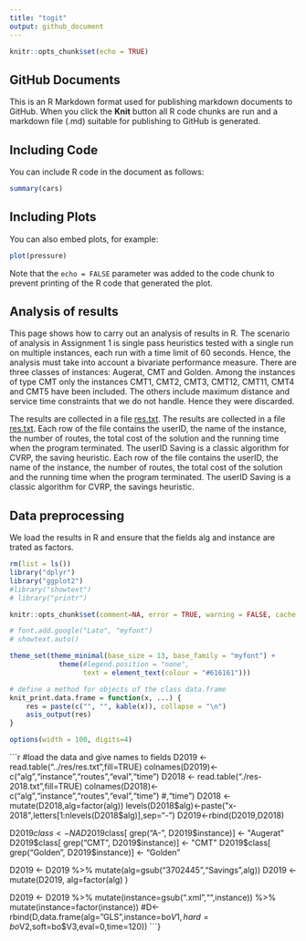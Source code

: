 ```yaml
---
title: "togit"
output: github_document
---
```


```r
knitr::opts_chunk$set(echo = TRUE)
```

## GitHub Documents

This is an R Markdown format used for publishing markdown documents to GitHub. When you click the **Knit** button all R code chunks are run and a markdown file (.md) suitable for publishing to GitHub is generated.

## Including Code

You can include R code in the document as follows:

```r
summary(cars)
```

## Including Plots

You can also embed plots, for example:

```r
plot(pressure)
```

Note that the `echo = FALSE` parameter was added to the code chunk to prevent printing of the R code that generated the plot.


## Analysis of results 

This page shows how to carry out an analysis of results in R. The
scenario of analysis in Assignment 1 is single pass heuristics tested
with a single run on multiple instances, each run with a time limit of
60 seconds. Hence, the analysis must take into account a bivariate
performance measure. There are three classes of instances: Augerat, CMT and Golden.
Among the instances of type CMT only the instances CMT1, CMT2, CMT3, CMT12, CMT11, CMT4 and CMT5 have been included. The others include maximum distance and service time constraints that we
do not handle. Hence they were discarded.

The results are collected in a file <a href="./res.txt">res.txt</a>.
The results are collected in a file <a href="./res.txt">res.txt</a>.
Each row of the file contains the userID, the name of the instance, the number of routes, the total cost of the solution and the running time when the program terminated. The userID Saving is a classic algorithm for CVRP, the saving heuristic. 
Each row of the file contains the userID, the name of the instance, the number of routes, the total cost of the solution and the running time when the program terminated. The userID Saving is a classic algorithm for CVRP, the savings heuristic. 

## Data preprocessing

We load the results in R and ensure that the fields alg and instance are trated as factors. 

```r
rm(list = ls())
library("dplyr")
library("ggplot2")
#library("showtext")
# library("printr")

knitr::opts_chunk$set(comment=NA, error = TRUE, warning = FALSE, cache = FALSE) #, fig.showtext = TRUE) #,  dev = "CairoPNG") # , fig.width = 8)

# font.add.google("Lato", "myfont")
# showtext.auto()

theme_set(theme_minimal(base_size = 13, base_family = "myfont") +
            theme(#legend.position = "none",
                  text = element_text(colour = "#616161")))

# define a method for objects of the class data.frame
knit_print.data.frame = function(x, ...) {
    res = paste(c("", "", kable(x)), collapse = "\n")
    asis_output(res)
}

options(width = 100, digits=4)
```

```r
#load the data and give names to fields
D2019 <- read.table("../res/res.txt",fill=TRUE)
colnames(D2019)<- c("alg","instance","routes","eval","time")
D2018 <- read.table("./res-2018.txt",fill=TRUE)
colnames(D2018)<- c("alg","instance","routes","eval","time") #,"time")
D2018 <- mutate(D2018,alg=factor(alg))
levels(D2018$alg)<-paste("x-2018",letters[1:nlevels(D2018$alg)],sep="-")
D2019<-rbind(D2019,D2018)

D2019$class<-NA
D2019$class[ grep("A-", D2019$instance)] <- "Augerat"
D2019$class[ grep("CMT", D2019$instance)] <- "CMT"
D2019$class[ grep("Golden", D2019$instance)] <- "Golden"

D2019 <- D2019 %>% mutate(alg=gsub("3702445","Savings",alg))
D2019 <- mutate(D2019,
          alg=factor(alg)
          )

D2019 <- D2019 %>% mutate(instance=gsub(".xml","",instance)) %>% mutate(instance=factor(instance))
#D<-rbind(D,data.frame(alg="GLS",instance=bo$V1,hard=bo$V2,soft=bo$V3,eval=0,time=120))
```}
